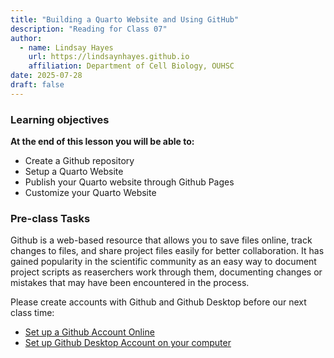 ```yaml
---
title: "Building a Quarto Website and Using GitHub"
description: "Reading for Class 07"
author: 
  - name: Lindsay Hayes
    url: https://lindsaynhayes.github.io
    affiliation: Department of Cell Biology, OUHSC
date: 2025-07-28
draft: false
---
```


::: callout-note
### Learning objectives

**At the end of this lesson you will be able to:**

- Create a Github repository 
- Setup a Quarto Website
- Publish your Quarto website through Github Pages
- Customize your Quarto Website
:::

### Pre-class Tasks

Github is a web-based resource that allows you to save files online, track changes to files, and share project files easily for better collaboration. It has gained popularity in the scientific community as an easy way to document project scripts as reaserchers work through them, documenting changes or mistakes that may have been encountered in the process. 

Please create accounts with Github and Github Desktop before our next class time:

- [Set up a Github Account Online](https://docs.github.com/en/get-started/start-your-journey/creating-an-account-on-github)
- [Set up Github Desktop Account on your computer](https://docs.github.com/en/desktop/installing-and-authenticating-to-github-desktop/installing-github-desktop)
